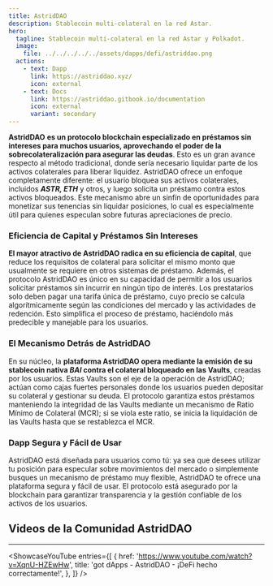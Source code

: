 ```yaml
---
title: AstridDAO
description: Stablecoin multi-colateral en la red Astar.
hero:
  tagline: Stablecoin multi-colateral en la red Astar y Polkadot.
  image: 
    file: ../../../../../assets/dapps/defi/astriddao.png
  actions:
    - text: Dapp
      link: https://astriddao.xyz/
      icon: external
    - text: Docs
      link: https://astriddao.gitbook.io/documentation
      icon: external
      variant: secondary
---
```



**AstridDAO** **es un protocolo blockchain especializado en préstamos sin intereses para muchos usuarios, aprovechando el poder de la sobrecolateralización para asegurar las deudas**. 
Esto es un gran avance respecto al método tradicional, donde sería necesario liquidar parte de los activos colaterales para liberar liquidez.
AstridDAO ofrece un enfoque completamente diferente: el usuario bloquea sus activos colaterales, incluidos ***ASTR, ETH*** y otros, y luego solicita un préstamo contra estos activos bloqueados. 
Este mecanismo abre un sinfín de oportunidades para monetizar sus tenencias sin liquidar posiciones, lo cual es especialmente útil para quienes especulan sobre futuras apreciaciones de precio.

### Eficiencia de Capital y Préstamos Sin Intereses
**El mayor atractivo de AstridDAO radica en su eficiencia de capital**, que reduce los requisitos de colateral para solicitar el mismo monto que usualmente se requiere en otros sistemas de préstamo. 
Además, el protocolo AstridDAO es único en su capacidad de permitir a los usuarios solicitar préstamos sin incurrir en ningún tipo de interés. 
Los prestatarios solo deben pagar una tarifa única de préstamo, cuyo precio se calcula algorítmicamente según las condiciones del mercado y las actividades de redención. Esto simplifica el proceso de préstamo, haciéndolo más predecible y manejable para los usuarios.

### El Mecanismo Detrás de AstridDAO
En su núcleo, la **plataforma AstridDAO opera mediante la emisión de su stablecoin nativa *BAI* contra el colateral bloqueado en las Vaults**, creadas por los usuarios. 
Estas Vaults son el eje de la operación de AstridDAO; actúan como cajas fuertes personales donde los usuarios pueden depositar su colateral y gestionar su deuda. 
El protocolo garantiza estos préstamos manteniendo la integridad de las Vaults mediante un mecanismo de Ratio Mínimo de Colateral (MCR); si se viola este ratio, se inicia la liquidación de las Vaults hasta que se restablezca el MCR.

### Dapp Segura y Fácil de Usar
AstridDAO está diseñada para usuarios como tú: ya sea que desees utilizar tu posición para especular sobre movimientos del mercado o simplemente busques un mecanismo de préstamo muy flexible, AstridDAO te ofrece una plataforma segura y fácil de usar. 
El protocolo está asegurado por la blockchain para garantizar transparencia y la gestión confiable de los activos de los usuarios.

## Videos de la Comunidad AstridDAO
------------
<ShowcaseYouTube
  entries={[
        {
        href: 'https://www.youtube.com/watch?v=XqnU-HZEwHw',
      title: 'got dApps - AstridDAO - ¡DeFi hecho correctamente!',
    },
  ]} />
